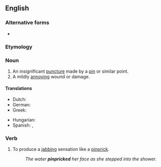 {{also|pin-prick}}

==English==

===Alternative forms===
* {{l|en|pin-prick}}

===Etymology===
{{compound|en|pin|prick}}

===Noun===
{{en-noun}}

# An insignificant [[puncture]] made by a [[pin]] or similar point.
# A mildly [[annoying]] wound or damage.

====Translations====
{{trans-top}}
* Dutch: {{t+|nl|speldenprik|m}}
* German: {{t+|de|Nadelstich|m}}
* Greek: {{t+|el|βελονιά|f}}
{{trans-mid}}
* Hungarian: {{t+|hu|tűszúrás}}
* Spanish: {{t|es|pinchazo|m}}, {{t+|es|piquete|m}}
{{trans-bottom}}

===Verb===
{{en-verb}}

# {{lb|en|transitive}} To produce a [[jab]]bing sensation like a [[pinprick]].
#: ''The water '''pinpricked''' her face as she stepped into the shower.''